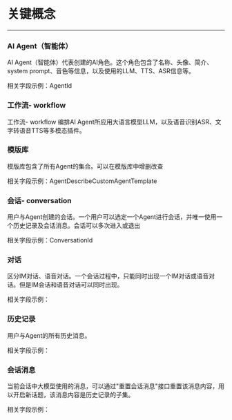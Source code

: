 # 关键概念
---

### AI Agent（智能体）

AI Agent（智能体）代表创建的AI角色。这个角色包含了名称、头像、简介、system prompt、音色等信息，以及使用的LLM、TTS、ASR信息等。

相关字段示例：AgentId

### 工作流- workflow

工作流- workflow 编排AI Agent所应用大语言模型LLM，以及语音识别ASR、文字转语音TTS等多模态插件。

### 模版库

模版库包含了所有Agent的集合。可以在模版库中增删改查

相关字段示例：AgentDescribeCustomAgentTemplate

### 会话- conversation

用户与Agent创建的会话。一个用户可以选定一个Agent进行会话，并唯一使用一个历史记录及会话消息。会话可以多次进入或退出

相关字段示例：ConversationId

### 对话

区分IM对话、语音对话。一个会话过程中，只能同时出现一个IM对话或语音对话。但是IM会话和语音对话可以同时出现。

相关字段示例：

### 历史记录

用户与Agent的所有历史消息。

相关字段示例：

###   会话消息

当前会话中大模型使用的消息，可以通过"重置会话消息"接口重置该消息内容，用以开启新话题，该消息内容是历史记录的子集。

相关字段示例：
